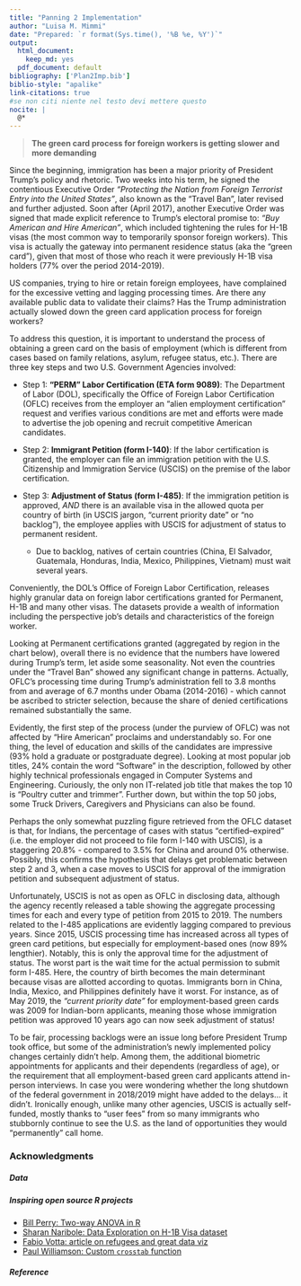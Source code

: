 ```yaml
---
title: "Panning 2 Implementation"
author: "Luisa M. Mimmi"
date: "Prepared: `r format(Sys.time(), '%B %e, %Y')`"
output:
  html_document: 
    keep_md: yes
  pdf_document: default
bibliography: ['Plan2Imp.bib']
biblio-style: "apalike"
link-citations: true
#se non citi niente nel testo devi mettere questo
nocite: | 
  @*
---
```


> **The green card process for foreign workers is getting slower and more demanding**

Since the beginning, immigration has been a major priority of President Trump's policy and rhetoric. Two weeks into his term, he signed the contentious Executive Order _"Protecting the Nation from Foreign Terrorist Entry into the United States"_, also known as the "Travel Ban", later revised and further adjusted. Soon after (April 2017), another Executive Order was signed that made explicit reference to Trump's electoral promise to: _"Buy American and Hire American"_, which included tightening the rules for H-1B visas (the most common way to temporarily sponsor foreign workers). This visa is actually the gateway into permanent residence status (aka the "green card"), given that most of those who reach it were previously H-1B visa holders (77% over the period 2014-2019).

US companies, trying to hire or retain foreign employees, have complained for the excessive vetting and lagging processing times. Are there any available public data to validate their claims? Has the Trump administration actually slowed down the green card application process for foreign workers?

To address this question, it is important to understand the process of obtaining a green card on the basis of employment (which is different from cases based on family relations, asylum, refugee status, etc.). There are three key steps and two U.S. Government Agencies involved:

+ Step 1: **"PERM" Labor Certification (ETA form 9089)**: The Department of Labor (DOL), specifically the Office of Foreign Labor Certification (OFLC) receives from the employer an "alien employment certification" request and verifies various conditions are met and efforts were made to advertise the job opening and recruit competitive American candidates. 

+ Step 2: **Immigrant Petition (form I-140)**: If the labor certification is granted, the employer can file an immigration petition with the U.S. Citizenship and Immigration Service (USCIS) on the premise of the labor certification.

+ Step 3: **Adjustment of Status (form I-485)**: If the immigration petition is approved, *AND* there is an available visa in the allowed quota per country of birth (in USCIS jargon, "current priority date" or "no backlog"), the employee applies with USCIS for adjustment of status to permanent resident. 
	+ Due to backlog, natives of certain countries (China, El Salvador, Guatemala, Honduras, India, Mexico, Philippines, Vietnam) must wait several years.

 

Conveniently, the DOL's Office of Foreign Labor Certification, releases highly granular data on foreign labor certifications granted for Permanent, H-1B and many other visas. The datasets provide a wealth of information including the perspective job's details and characteristics of the foreign worker. 

Looking at Permanent certifications granted (aggregated by region in the chart below), overall there is no evidence that the numbers have lowered during Trump's term, let aside some seasonality. Not even the countries under the "Travel Ban" showed any significant change in patterns. Actually, OFLC's processing time during Trump's administration fell to 3.8 months from and average of 6.7 months under Obama (2014-2016) - which cannot be ascribed to stricter selection, because the share of denied certifications remained substantially the same. 

<!-- ![](gg_static_region_a.png) -->

Evidently, the first step of the process (under the purview of OFLC) was not affected by "Hire American" proclaims and understandably so. For one thing, the level of education and skills of the candidates are impressive (93% hold a graduate or postgraduate degree). Looking at most popular job titles, 24% contain the word "Software" in the description, followed by other highly technical professionals engaged in Computer Systems and Engineering. Curiously, the only non IT-related job title that makes the top 10 is "Poultry cutter and trimmer". Further down, but within the top 50 jobs, some Truck Drivers, Caregivers and Physicians can also be found. 

Perhaps the only somewhat puzzling figure retrieved from the OFLC dataset is that, for Indians, the percentage of cases with status "certified–expired" (i.e. the employer did not proceed to file form I-140 with USCIS), is a staggering 20.8% - compared to 3.5% for China and around 0% otherwise. Possibly, this confirms the hypothesis that delays get problematic between step 2 and 3, when a case moves to USCIS for approval of the immigration petition and subsequent adjustment of status. 

Unfortunately, USCIS is not as open as OFLC in disclosing data, although the agency recently released a table showing the aggregate processing times for each and every type of petition from 2015 to 2019. 
The numbers related to the I-485 applications are evidently lagging compared to previous years. Since 2015, USCIS processing time has increased across all types of green card petitions, but especially for employment-based ones (now 89% lengthier). Notably, this is only the approval time for the adjustment of status. The worst part is the wait time for the actual permission to submit form I-485. Here, the country of birth becomes the main determinant because visas are allotted according to quotas. Immigrants born in China, India, Mexico, and Philippines definitely have it worst. For instance, as of May 2019, the _"current priority date"_ for employment-based green cards was 2009 for Indian-born applicants, meaning those whose immigration petition was approved 10 years ago can now seek adjustment of status! 

To be fair, processing backlogs were an issue long before President Trump took office, but some of the administration’s newly implemented policy changes certainly didn't help. Among them, the additional biometric appointments for applicants and their dependents (regardless of age), or the requirement that all employment-based green card applicants attend in-person interviews. In case you were wondering whether the long shutdown of the federal government in 2018/2019 might have added to the delays... it didn't. Ironically enough, unlike many other agencies, USCIS is actually self-funded, mostly thanks to "user fees" from so many immigrants who stubbornly continue to see the U.S. as the land of opportunities they would "permanently" call home. 






### Acknowledgments

##### Data



##### Inspiring open source R projects
+ [Bill Perry: Two-way ANOVA in R](https://wlperry.github.io/2017stats/05_6_twowayanova.html)
+ [Sharan Naribole: Data Exploration on H-1B Visa dataset](https://github.com/sharan-naribole/H1B_visa_eda)
+ [Fabio Votta: article on refugees and great data viz](https://favstats.eu/post/exploring_us_refugee_data/)
+ [Paul Williamson: Custom `crosstab` function](http://rstudio-pubs-static.s3.amazonaws.com/6975_c4943349b6174f448104a5513fed59a9.html)


##### Reference
